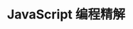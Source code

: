 ---
title: JavaScript 编程精解
description: 第四版，作者为 Marijn Haverbeke。配套的英文书[eloquentjavascript](https://eloquentjavascript.net/)，可免费在线阅读
template: splash
hero:
  tagline: 第四版，作者 Marijn Haverbeke。原书为 eloquentjavascript，可免费在线阅读
  image:
    file: ../../assets/cover.jpg
  actions:
    - text: 阅读
      link: /eloquentjavascript-fourth_zh/00_intro/readme/
      icon: right-arrow
    - text: 阅读原版
      link: https://eloquentjavascript.net/
      icon: external
      variant: minimal
---